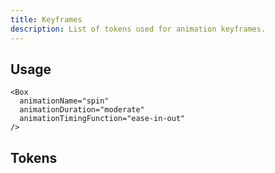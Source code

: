 ```yaml
---
title: Keyframes
description: List of tokens used for animation keyframes.
---
```


## Usage

```tsx
<Box
  animationName="spin"
  animationDuration="moderate"
  animationTimingFunction="ease-in-out"
/>
```

## Tokens

<TokensPreview token="keyframes" />

<TokensTable token="keyframes" />

